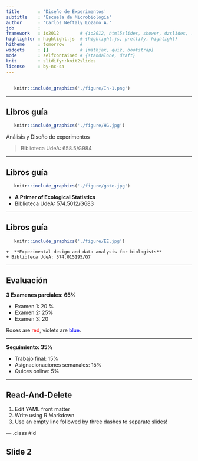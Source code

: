 ```yaml
---
title       : 'Diseño de Experimentos'
subtitle    : 'Escuela de Microbiología'
author      : 'Carlos Neftaly Lozano A.'
job         : 
framework   : io2012        # {io2012, html5slides, shower, dzslides, ...}
highlighter : highlight.js  # {highlight.js, prettify, highlight}
hitheme     : tomorrow      # 
widgets     : []            # {mathjax, quiz, bootstrap}
mode        : selfcontained # {standalone, draft}
knit        : slidify::knit2slides
license     : by-nc-sa    
---
```



## 

```r
   knitr::include_graphics('./figure/In-1.png')
```

----


## Libros guía
<div class="columns-2">
```r
   knitr::include_graphics('./figure/HG.jpg')
```

Análisis y Diseño de experimentos

> Biblioteca UdeA: 658.5/G984
 
</div>

----

## Libros guía
<div class="columns-2">
```r
   knitr::include_graphics('./figure/gote.jpg')
```

 - **A Primer of Ecological Statistics**
 - Biblioteca UdeA: 574.5012/G683
 
</div>
----

## Libros guía
<div class="columns-2">
```r
   knitr::include_graphics('./figure/EE.jpg')
```

    +  **Experimental design and data analysis for biologists**
    + Biblioteca UdeA: 574.015195/Q7
 
</div>

----

## Evaluación

__3 Examenes parciales: 65%__

  + Examen 1: 20 %
  + Examen 2: 25%
  + Examen 3: 20
 
Roses are <span style="color:red">red</span>, 
violets are <span style="color:blue">blue</span>.

---- 
 
 __Seguimiento: 35%__
 
+ Trabajo final: 15%
+ Asignacionaciones semanales: 15% 
+ Quices online: 5% 

----









## Read-And-Delete

1. Edit YAML front matter
2. Write using R Markdown
3. Use an empty line followed by three dashes to separate slides!

--- .class #id 

## Slide 2




